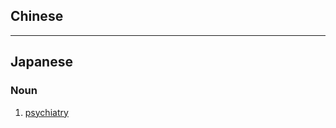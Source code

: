 {{also|精神病學}}
==Chinese==
{{zh-see|精神病學}}

----

==Japanese==
{{ja-kanjitab}}

===Noun===
{{ja-noun|せいしんびょうがく}}

# [[psychiatry]]